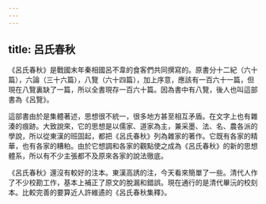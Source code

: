 ```yaml
---
---
---
```

title: 呂氏春秋
---



《呂氏春秋》是戰國末年秦相國呂不韋的食客們共同撰寫的。原書分十二紀（六十篇），六論（三十六篇），八覽（六十四篇），加上序意，應該有一百六十一篇，但現在八覽裏缺了一篇，所以全書現存一百六十篇。因為書中有八覽，後人也叫這部書為《呂覽》。

這部書由於是集體著述，思想很不統一，很多地方甚至相互矛盾。在文字上也有雜湊的痕跡。大致說來，它的思想是以儒家、道家為主，兼采墨、法、名、農各派的學說，所以從東漢的班固起，都把《呂氏春秋》列為雜家的著作。它既有各家的精華，也有各家的糟粕。由於它想調和各家的觀點使之成為《呂氏春秋》的新的思想體系，所以有不少主張都不及原來各家的說法徹底。

《呂氏春秋》還沒有較好的注本。東漢高誘的注，今天看來簡單了一些。清代人作了不少校勘工作，基本上補正了原文的脫漏和錯誤。現在通行的是清代畢沅的校刻本。比較完善的要算近人許維遹的《呂氏春秋集釋》。